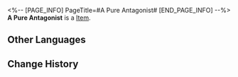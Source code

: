 <%-- [PAGE_INFO]
PageTitle=#A Pure Antagonist#
[END_PAGE_INFO] --%>
{{Item Infobox
|title       = A Pure Antagonist
|id          = 223261
|image       = Dreamscape Pass Sticker A Pure Antagonist.png
|type        = 
|invCategory = 
|rarity      = 4
|effect      = Digital stickers that can be used to decorate the pages of the Dreamtour Handbook. They come in many different styles.
|description = 
|source1     = Engage with a traffic accident on the street outside of Oti Mall
}}
{{Description|1=The kind of antagonists in animations that suffer defeat after defeat, to the point that you feel bad for them by the end of the show.}}
'''A Pure Antagonist''' is a [[Item]].

==Other Languages==
{{Other Languages
|en   = A Pure Antagonist
|zhs  = 一个纯粹的反派
|zht  = 一個純粹的反派
|ja   = 純粋な悪役
|ko   = 순수한 악역
|es   = Antagonista en estado puro
|fr   = Antagoniste pur
|ru   = Настоящий злодей
|th   = ก็แค่ตัวร้าย
|vi   = Một Kẻ Xấu Thuần Túy
|de   = Ein reiner Bösewicht
|id   = Antagonis Sejati
|pt   = Um Antagonista Puro
}}

==Change History==
{{Change History|2.0}}